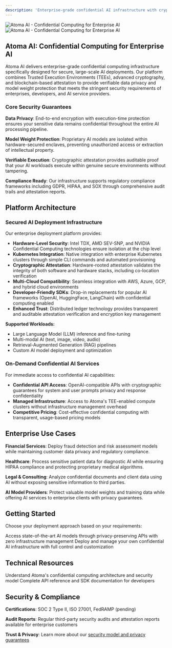 ```yaml
---
description: 'Enterprise-grade confidential AI infrastructure with cryptographic guarantees for data privacy and model weight protection'
---
```


<img
  className="block dark:hidden"
  src="/images/atoma-banner.png"
  alt="Atoma AI - Confidential Computing for Enterprise AI"
/>
<img
  className="hidden dark:block"
  src="/images/atoma-banner.png"
  alt="Atoma AI - Confidential Computing for Enterprise AI"
/>

## Atoma AI: Confidential Computing for Enterprise AI

Atoma AI delivers enterprise-grade confidential computing infrastructure specifically designed for secure, large-scale AI deployments. Our platform combines Trusted Execution Environments (TEEs), advanced cryptography, and blockchain-based attestation to provide verifiable data privacy and model weight protection that meets the stringent security requirements of enterprises, developers, and AI service providers.

### Core Security Guarantees

**Data Privacy**: End-to-end encryption with execution-time protection ensures your sensitive data remains confidential throughout the entire AI processing pipeline.

**Model Weight Protection**: Proprietary AI models are isolated within hardware-secured enclaves, preventing unauthorized access or extraction of intellectual property.

**Verifiable Execution**: Cryptographic attestation provides auditable proof that your AI workloads execute within genuine secure environments without tampering.

**Compliance Ready**: Our infrastructure supports regulatory compliance frameworks including GDPR, HIPAA, and SOX through comprehensive audit trails and attestation reports.

## Platform Architecture

### Secured AI Deployment Infrastructure

Our enterprise deployment platform provides:

- **Hardware-Level Security**: Intel TDX, AMD SEV-SNP, and NVIDIA Confidential Computing technologies ensure isolation at the chip level
- **Kubernetes Integration**: Native integration with enterprise Kubernetes clusters through simple CLI commands and automated provisioning
- **Cryptographic Attestation**: Hardware-rooted attestation validates the integrity of both software and hardware stacks, including co-location verification
- **Multi-Cloud Compatibility**: Seamless integration with AWS, Azure, GCP, and hybrid cloud environments
- **Developer-Friendly SDKs**: Drop-in replacements for popular AI frameworks (OpenAI, HuggingFace, LangChain) with confidential computing enabled
- **Enhanced Trust**: Distributed ledger technology provides transparent and auditable attestation verification and encryption key management

**Supported Workloads:**
- Large Language Model (LLM) inference and fine-tuning
- Multi-modal AI (text, image, video, audio)
- Retrieval-Augmented Generation (RAG) pipelines
- Custom AI model deployment and optimization

### On-Demand Confidential AI Services

For immediate access to confidential AI capabilities:

- **Confidential API Access**: OpenAI-compatible APIs with cryptographic guarantees for system and user prompts privacy and response confidentiality
- **Managed Infrastructure**: Access to Atoma's TEE-enabled compute clusters without infrastructure management overhead
- **Competitive Pricing**: Cost-effective confidential computing with transparent, usage-based pricing models

## Enterprise Use Cases

**Financial Services**: Deploy fraud detection and risk assessment models while maintaining customer data privacy and regulatory compliance.

**Healthcare**: Process sensitive patient data for diagnostic AI while ensuring HIPAA compliance and protecting proprietary medical algorithms.

**Legal & Consulting**: Analyze confidential documents and client data using AI without exposing sensitive information to third parties.

**AI Model Providers**: Protect valuable model weights and training data while offering AI services to enterprise clients with privacy guarantees.

## Getting Started

Choose your deployment approach based on your requirements:

<CardGroup cols={2}>
  <Card
    title="Managed Confidential AI APIs"
    icon="cloud"
    href="/cloud/get-started/atoma-on-demand-offerings"
  >
    Access state-of-the-art AI models through privacy-preserving APIs with zero infrastructure management
  </Card>
  <Card
    title="Self-Managed Secure Infrastructure"
    icon="server"
    href="/node/get-started/atoma-secured-ai-deployments"
  >
    Deploy and manage your own confidential AI infrastructure with full control and customization
  </Card>
</CardGroup>

## Technical Resources

<CardGroup cols={2}>
  <Card
    title="Architecture Deep Dive"
    icon="network-wired"
    href="/documentation/get-started/atoma-secured-ai-deployments"
  >
    Understand Atoma's confidential computing architecture and security model
  </Card>
  <Card
    title="API Documentation"
    icon="code"
    href="/cloud-api-reference/get-started"
  >
    Complete API reference and SDK documentation for developers
  </Card>
</CardGroup>

## Security & Compliance

**Certifications**: SOC 2 Type II, ISO 27001, FedRAMP (pending)

**Audit Reports**: Regular third-party security audits and attestation reports available for enterprise customers

**Trust & Privacy**: Learn more about our [security model and privacy guarantees](/documentation/get-started/trust-and-privacy)